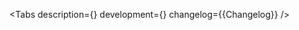 

<Meta of={Stories} />

<ComponentHeader
    name='Skeleton'
    children='Используется как индикатор загрузки контента.'
/>

<Tabs
    description={<Description />}
    development={<Development />}
    changelog={<Markdown>{Changelog}</Markdown>}
/>
